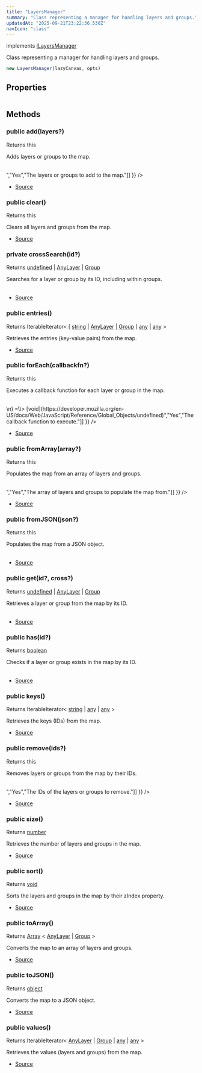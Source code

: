 ```yaml
---
title: "LayersManager"
summary: "Class representing a manager for handling layers and groups."
updatedAt: "2025-09-21T23:22:36.530Z"
navIcon: "class"
---
```



implements [ILayersManager](/LazyCanvas/interfaces/ILayersManager)

Class representing a manager for handling layers and groups.



```typescript
new LayersManager(lazyCanvas, opts)
```
<Table data={{ headers: [{"content":"Parameter","key":"parameter","sortable":true},{"content":"Type","key":"type","sortable":true},{"content":"Optional","key":"optional","sortable":true},{"content":"Description","key":"description"}], rows: [["lazyCanvas","[LazyCanvas](/LazyCanvas/Classes/General/LazyCanvas)","Yes","The LazyCanvas instance to associate with this manager."],["opts","\\{\n  debug: boolean\n}","Yes","Optional settings for the LayersManager."]] }} />


## Properties
<Table data={{ headers: [{"content":"Name","key":"name","sortable":true},{"content":"Access Modifier","key":"access","sortable":true},{"content":"Type","key":"type","sortable":true},{"content":"Description","key":"desc"}], rows: [["debug","public ","[any](https://developer.mozilla.org/en-US/docs/Web/JavaScript/Reference/Global_Objects/Object)","Whether debugging is enabled."],["lazyCanvas","public ","[any](https://developer.mozilla.org/en-US/docs/Web/JavaScript/Reference/Global_Objects/Object)","The LazyCanvas instance associated with this manager."],["map","public ","[any](https://developer.mozilla.org/en-US/docs/Web/JavaScript/Reference/Global_Objects/Object)","A map storing layers or groups with their IDs as keys."]] }} />

## Methods

### public add(layers?)
Returns this

Adds layers or groups to the map.



<Table data={{ headers: [{"content":"Parameter","key":"parameter","sortable":true},{"content":"Type","key":"type","sortable":true},{"content":"Optional","key":"optional","sortable":true},{"content":"Description","key":"description"}], rows: [["layers","[Array](https://developer.mozilla.org/en-US/docs/Web/JavaScript/Reference/Global_Objects/Array) \\< [AnyLayer](/LazyCanvas/types/AnyLayer) | [Group](/LazyCanvas/Classes/Components/Group) \\>","Yes","The layers or groups to add to the map."]] }} />



- [Source](https://github.com/NMMTY/LazyCanvas/blob/ba4be40168e49b0348ae523995fc10eec8149d6c/packages/lazycanvas/src/structures/managers/LayersManager.ts#L64)

### public clear()
Returns this

Clears all layers and groups from the map.



- [Source](https://github.com/NMMTY/LazyCanvas/blob/ba4be40168e49b0348ae523995fc10eec8149d6c/packages/lazycanvas/src/structures/managers/LayersManager.ts#L102)

### private crossSearch(id?)
Returns [undefined](https://developer.mozilla.org/en-US/docs/Web/JavaScript/Reference/Global_Objects/undefined) | [AnyLayer](/LazyCanvas/types/AnyLayer) | [Group](/LazyCanvas/Classes/Components/Group)

Searches for a layer or group by its ID, including within groups.



<Table data={{ headers: [{"content":"Parameter","key":"parameter","sortable":true},{"content":"Type","key":"type","sortable":true},{"content":"Optional","key":"optional","sortable":true},{"content":"Description","key":"description"}], rows: [["id","[string](https://developer.mozilla.org/en-US/docs/Web/JavaScript/Reference/Global_Objects/String)","Yes","The ID of the layer or group to search for."]] }} />



- [Source](https://github.com/NMMTY/LazyCanvas/blob/ba4be40168e49b0348ae523995fc10eec8149d6c/packages/lazycanvas/src/structures/managers/LayersManager.ts#L218)

### public entries()
Returns IterableIterator\< \[ [string](https://developer.mozilla.org/en-US/docs/Web/JavaScript/Reference/Global_Objects/String) | [AnyLayer](/LazyCanvas/types/AnyLayer) | [Group](/LazyCanvas/Classes/Components/Group) ] [any](https://developer.mozilla.org/en-US/docs/Web/JavaScript/Reference/Global_Objects/Object) | [any](https://developer.mozilla.org/en-US/docs/Web/JavaScript/Reference/Global_Objects/Object) \>

Retrieves the entries (key-value pairs) from the map.



- [Source](https://github.com/NMMTY/LazyCanvas/blob/ba4be40168e49b0348ae523995fc10eec8149d6c/packages/lazycanvas/src/structures/managers/LayersManager.ts#L155)

### public forEach(callbackfn?)
Returns this

Executes a callback function for each layer or group in the map.



<Table data={{ headers: [{"content":"Parameter","key":"parameter","sortable":true},{"content":"Type","key":"type","sortable":true},{"content":"Optional","key":"optional","sortable":true},{"content":"Description","key":"description"}], rows: [["callbackfn","(\n  value: AnyLayer,Group | key: string | map: Map,\\<,string,AnyLayer,Group,\\> \n) =\\>  [void](https://developer.mozilla.org/en-US/docs/Web/JavaScript/Reference/Global_Objects/undefined)","Yes","The callback function to execute."]] }} />



- [Source](https://github.com/NMMTY/LazyCanvas/blob/ba4be40168e49b0348ae523995fc10eec8149d6c/packages/lazycanvas/src/structures/managers/LayersManager.ts#L164)

### public fromArray(array?)
Returns this

Populates the map from an array of layers and groups.



<Table data={{ headers: [{"content":"Parameter","key":"parameter","sortable":true},{"content":"Type","key":"type","sortable":true},{"content":"Optional","key":"optional","sortable":true},{"content":"Description","key":"description"}], rows: [["array","[Array](https://developer.mozilla.org/en-US/docs/Web/JavaScript/Reference/Global_Objects/Array) \\< [AnyLayer](/LazyCanvas/types/AnyLayer) | [Group](/LazyCanvas/Classes/Components/Group) \\>","Yes","The array of layers and groups to populate the map from."]] }} />



- [Source](https://github.com/NMMTY/LazyCanvas/blob/ba4be40168e49b0348ae523995fc10eec8149d6c/packages/lazycanvas/src/structures/managers/LayersManager.ts#L200)

### public fromJSON(json?)
Returns this

Populates the map from a JSON object.



<Table data={{ headers: [{"content":"Parameter","key":"parameter","sortable":true},{"content":"Type","key":"type","sortable":true},{"content":"Optional","key":"optional","sortable":true},{"content":"Description","key":"description"}], rows: [["json","[object](https://developer.mozilla.org/en-US/docs/Web/JavaScript/Reference/Global_Objects/Object)","Yes","The JSON object to populate the map from."]] }} />



- [Source](https://github.com/NMMTY/LazyCanvas/blob/ba4be40168e49b0348ae523995fc10eec8149d6c/packages/lazycanvas/src/structures/managers/LayersManager.ts#L182)

### public get(id?, cross?)
Returns [undefined](https://developer.mozilla.org/en-US/docs/Web/JavaScript/Reference/Global_Objects/undefined) | [AnyLayer](/LazyCanvas/types/AnyLayer) | [Group](/LazyCanvas/Classes/Components/Group)

Retrieves a layer or group from the map by its ID.



<Table data={{ headers: [{"content":"Parameter","key":"parameter","sortable":true},{"content":"Type","key":"type","sortable":true},{"content":"Optional","key":"optional","sortable":true},{"content":"Description","key":"description"}], rows: [["id","[string](https://developer.mozilla.org/en-US/docs/Web/JavaScript/Reference/Global_Objects/String)","Yes","The ID of the layer or group to retrieve."],["cross","[boolean](https://developer.mozilla.org/en-US/docs/Web/JavaScript/Reference/Global_Objects/Boolean)","Yes","Whether to search within groups for the ID."]] }} />



- [Source](https://github.com/NMMTY/LazyCanvas/blob/ba4be40168e49b0348ae523995fc10eec8149d6c/packages/lazycanvas/src/structures/managers/LayersManager.ts#L113)

### public has(id?)
Returns [boolean](https://developer.mozilla.org/en-US/docs/Web/JavaScript/Reference/Global_Objects/Boolean)

Checks if a layer or group exists in the map by its ID.



<Table data={{ headers: [{"content":"Parameter","key":"parameter","sortable":true},{"content":"Type","key":"type","sortable":true},{"content":"Optional","key":"optional","sortable":true},{"content":"Description","key":"description"}], rows: [["id","[string](https://developer.mozilla.org/en-US/docs/Web/JavaScript/Reference/Global_Objects/String)","Yes","The ID of the layer or group to check."]] }} />



- [Source](https://github.com/NMMTY/LazyCanvas/blob/ba4be40168e49b0348ae523995fc10eec8149d6c/packages/lazycanvas/src/structures/managers/LayersManager.ts#L123)

### public keys()
Returns IterableIterator\< [string](https://developer.mozilla.org/en-US/docs/Web/JavaScript/Reference/Global_Objects/String) | [any](https://developer.mozilla.org/en-US/docs/Web/JavaScript/Reference/Global_Objects/Object) | [any](https://developer.mozilla.org/en-US/docs/Web/JavaScript/Reference/Global_Objects/Object) \>

Retrieves the keys (IDs) from the map.



- [Source](https://github.com/NMMTY/LazyCanvas/blob/ba4be40168e49b0348ae523995fc10eec8149d6c/packages/lazycanvas/src/structures/managers/LayersManager.ts#L147)

### public remove(ids?)
Returns this

Removes layers or groups from the map by their IDs.



<Table data={{ headers: [{"content":"Parameter","key":"parameter","sortable":true},{"content":"Type","key":"type","sortable":true},{"content":"Optional","key":"optional","sortable":true},{"content":"Description","key":"description"}], rows: [["ids","[Array](https://developer.mozilla.org/en-US/docs/Web/JavaScript/Reference/Global_Objects/Array) \\< [string](https://developer.mozilla.org/en-US/docs/Web/JavaScript/Reference/Global_Objects/String) \\>","Yes","The IDs of the layers or groups to remove."]] }} />



- [Source](https://github.com/NMMTY/LazyCanvas/blob/ba4be40168e49b0348ae523995fc10eec8149d6c/packages/lazycanvas/src/structures/managers/LayersManager.ts#L86)

### public size()
Returns [number](https://developer.mozilla.org/en-US/docs/Web/JavaScript/Reference/Global_Objects/Number)

Retrieves the number of layers and groups in the map.



- [Source](https://github.com/NMMTY/LazyCanvas/blob/ba4be40168e49b0348ae523995fc10eec8149d6c/packages/lazycanvas/src/structures/managers/LayersManager.ts#L131)

### public sort()
Returns [void](https://developer.mozilla.org/en-US/docs/Web/JavaScript/Reference/Global_Objects/undefined)

Sorts the layers and groups in the map by their zIndex property.



- [Source](https://github.com/NMMTY/LazyCanvas/blob/ba4be40168e49b0348ae523995fc10eec8149d6c/packages/lazycanvas/src/structures/managers/LayersManager.ts#L209)

### public toArray()
Returns [Array](https://developer.mozilla.org/en-US/docs/Web/JavaScript/Reference/Global_Objects/Array) \< [AnyLayer](/LazyCanvas/types/AnyLayer) | [Group](/LazyCanvas/Classes/Components/Group) \>

Converts the map to an array of layers and groups.



- [Source](https://github.com/NMMTY/LazyCanvas/blob/ba4be40168e49b0348ae523995fc10eec8149d6c/packages/lazycanvas/src/structures/managers/LayersManager.ts#L191)

### public toJSON()
Returns [object](https://developer.mozilla.org/en-US/docs/Web/JavaScript/Reference/Global_Objects/Object)

Converts the map to a JSON object.



- [Source](https://github.com/NMMTY/LazyCanvas/blob/ba4be40168e49b0348ae523995fc10eec8149d6c/packages/lazycanvas/src/structures/managers/LayersManager.ts#L173)

### public values()
Returns IterableIterator\< [AnyLayer](/LazyCanvas/types/AnyLayer) | [Group](/LazyCanvas/Classes/Components/Group) | [any](https://developer.mozilla.org/en-US/docs/Web/JavaScript/Reference/Global_Objects/Object) | [any](https://developer.mozilla.org/en-US/docs/Web/JavaScript/Reference/Global_Objects/Object) \>

Retrieves the values (layers and groups) from the map.



- [Source](https://github.com/NMMTY/LazyCanvas/blob/ba4be40168e49b0348ae523995fc10eec8149d6c/packages/lazycanvas/src/structures/managers/LayersManager.ts#L139)